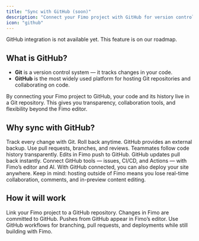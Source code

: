 ```yaml
---
title: "Sync with GitHub (soon)"
description: "Connect your Fimo project with GitHub for version control and collaboration."
icon: "github"
---
```


<Warning>
  GitHub integration is not available yet. This feature is on our roadmap.
</Warning>

## What is GitHub?

- **Git** is a version control system — it tracks changes in your code.  
- **GitHub** is the most widely used platform for hosting Git repositories and collaborating on code.  

By connecting your Fimo project to GitHub, your code and its history live in a Git repository. This gives you transparency, collaboration tools, and flexibility beyond the Fimo editor.

## Why sync with GitHub?

<Columns cols={2}>
  <Card title="Version history" icon="clock-rotate-left">
    Track every change with Git. Roll back anytime. GitHub provides an external backup.
  </Card>

  <Card title="Collaboration" icon="users">
    Use pull requests, branches, and reviews. Teammates follow code history transparently.
  </Card>

  <Card title="Real-time sync" icon="arrows-rotate">
    Edits in Fimo push to GitHub. GitHub updates pull back instantly.
  </Card>

  <Card title="Workflow integration" icon="sitemap">
    Connect GitHub tools — issues, CI/CD, and Actions — with Fimo’s editor and AI.
  </Card>
</Columns>

<Note>
    With GitHub connected, you can also deploy your site anywhere. Keep in mind: hosting outside of Fimo means you lose real-time collaboration, comments, and in-preview content editing.
</Note>

## How it will work

<Steps>
  <Step title="Connect GitHub">
    Link your Fimo project to a GitHub repository.
  </Step>
  <Step title="Edit anywhere">
    Changes in Fimo are committed to GitHub.  
    Pushes from GitHub appear in Fimo’s editor.
  </Step>
  <Step title="Collaborate & deploy">
    Use GitHub workflows for branching, pull requests, and deployments while still building with Fimo.
  </Step>
</Steps>
